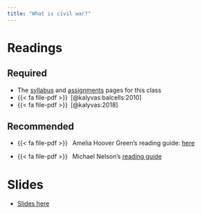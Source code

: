 ```yaml
---
title: "What is civil war?"
---
```


# Readings


## Required

- The [syllabus](/index.qmd) and [assignments](/assignment/index.qmd) pages for this class
- {{< fa file-pdf >}}&ensp;[@kalyvas:balcells:2010]
- {{< fa file-pdf >}}&ensp;[@kalyvas:2018]


## Recommended

- {{< fa file-pdf >}}&ensp; Amelia Hoover Green's reading guide: [here](https://www.ameliahoovergreen.com/uploads/9/3/0/9/93091546/writing-guide.pdf)

- {{< fa file-pdf >}}&ensp; Michael Nelson's [reading guide](https://cs.brynmawr.edu/cs383-cta/website/assets/readings/How_to_Read_Journal_Articles_Like_a_Professor.pdf)

# Slides


* [Slides here](https://www.dropbox.com/scl/fi/kwebj38y2p6mixrbzrdv0/01-civwar.pdf?rlkey=cm7p08qg7ial0eaw5pahwoscp&dl=0)


